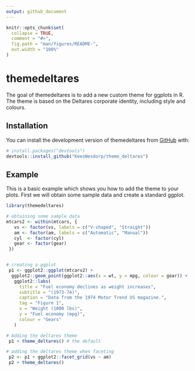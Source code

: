 ```yaml
---
output: github_document
---
```


<!-- README.md is generated from README.Rmd. Please edit that file -->

```r
knitr::opts_chunk$set(
  collapse = TRUE,
  comment = "#>",
  fig.path = "man/figures/README-",
  out.width = "100%"
)
```

# themedeltares

<!-- badges: start -->
<!-- badges: end -->

The goal of themedeltares is to add a new custom theme for ggplots in R. The theme is based on the Deltares corporate identity, including style and colours.

## Installation

You can install the development version of themedeltares from [GitHub](https://github.com/) with:

``` r
# install.packages("devtools")
devtools::install_github("KeesWesdorp/theme_deltares")
```

## Example

This is a basic example which shows you how to add the theme to your plots.
First we will obtain some sample data and create a standard ggplot.

```r
library(themedeltares)

# obtaining some sample data
mtcars2 <- within(mtcars, {
   vs <- factor(vs, labels = c("V-shaped", "Straight"))
   am <- factor(am, labels = c("Automatic", "Manual"))
   cyl  <- factor(cyl)
   gear <- factor(gear)
 })


# creating a ggplot
 p1 <- ggplot2::ggplot(mtcars2) +
  ggplot2::geom_point(ggplot2::aes(x = wt, y = mpg, colour = gear)) +
   ggplot2::labs(
     title = "Fuel economy declines as weight increases",
     subtitle = "(1973-74)",
     caption = "Data from the 1974 Motor Trend US magazine.",
     tag = "Figure 1",
     x = "Weight (1000 lbs)",
     y = "Fuel economy (mpg)",
     colour = "Gears"
   )

# Adding the deltares theme
 p1 + theme_deltares() # the default

# adding the deltares theme when faceting
 p2 <- p1 + ggplot2::facet_grid(vs ~ am)
 p2 + theme_deltares()

```


